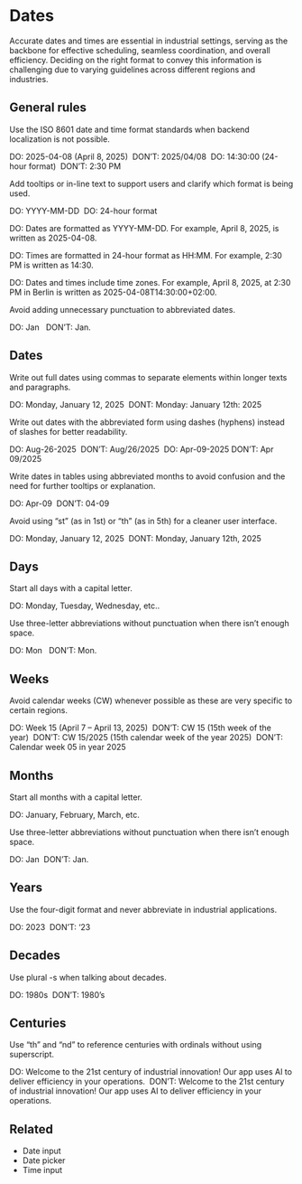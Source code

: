 # Dates 

Accurate dates and times are essential in industrial settings, serving as the backbone for effective scheduling, seamless coordination, and overall efficiency. Deciding on the right format to convey this information is challenging due to varying guidelines across different regions and industries. 

## General rules  

Use the ISO 8601 date and time format standards when backend localization is not possible. 

DO: 2025-04-08 (April 8, 2025) 
DON’T: 2025/04/08 
DO: 14:30:00 (24-hour format) 
DON’T: 2:30 PM 

Add tooltips or in-line text to support users and clarify which format is being used.  

DO: YYYY-MM-DD 
DO: 24-hour format 

DO: Dates are formatted as YYYY-MM-DD. For example, April 8, 2025, is written as 2025-04-08. 

DO: Times are formatted in 24-hour format as HH:MM. For example, 2:30 PM is written as 14:30. 

DO: Dates and times include time zones. For example, April 8, 2025, at 2:30 PM in Berlin is written as 2025-04-08T14:30:00+02:00. 

Avoid adding unnecessary punctuation to abbreviated dates.  

DO: Jan  
DON’T: Jan. 

## Dates 

Write out full dates using commas to separate elements within longer texts and paragraphs. 

DO: Monday, January 12, 2025 
DONT: Monday: January 12th: 2025 

Write out dates with the abbreviated form using dashes (hyphens) instead of slashes for better readability. 

DO: Aug-26-2025 
DON’T: Aug/26/2025 
DO: Apr-09-2025 DON’T: Apr 09/2025  

Write dates in tables using abbreviated months to avoid confusion and the need for further tooltips or explanation. 

DO: Apr-09 
DON’T: 04-09  

Avoid using “st” (as in 1st) or “th” (as in 5th) for a cleaner user interface. 

DO: Monday, January 12, 2025 
DONT: Monday, January 12th, 2025 

## Days 

Start all days with a capital letter. 

DO: Monday, Tuesday, Wednesday, etc.. 

Use three-letter abbreviations without punctuation when there isn’t enough space. 

DO: Mon  
DON’T: Mon. 

## Weeks 

Avoid calendar weeks (CW) whenever possible as these are very specific to certain regions. 

DO: Week 15 (April 7 – April 13, 2025) 
DON’T: CW 15 (15th week of the year) 
DON’T: CW 15/2025 (15th calendar week of the year 2025) 
DON’T: Calendar week 05 in year 2025 

## Months 

Start all months with a capital letter.  

DO: January, February, March, etc.  

Use three-letter abbreviations without punctuation when there isn’t enough space.  

DO: Jan 
DON’T: Jan. 

## Years 

Use the four-digit format and never abbreviate in industrial applications.  

DO: 2023 
DON’T: ‘23 

## Decades 

Use plural -s when talking about decades.  

DO: 1980s 
DON’T: 1980’s 

## Centuries 

Use “th” and “nd” to reference centuries with ordinals without using superscript.  

DO: Welcome to the 21st century of industrial innovation! Our app uses AI to deliver efficiency in your operations. 
DON’T: Welcome to the 21st century of industrial innovation! Our app uses AI to deliver efficiency in your operations. 

## Related  

- Date input
- Date picker
- Time input